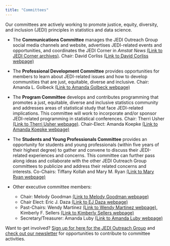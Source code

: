 ```yaml
---
title: "Committees"
---
```


Our committees are actively working to promote justice, equity, diversity, and inclusion (JEDI) principles in statistics and data science. 

* The **Communications Committee** manages the JEDI Outreach Group social media channels and website, advertises JEDI-related events and opportunities, and coordinates the JEDI Corner in *Amstat News* [(Link to JEDI Corner archives)](jedi-corner.qmd). Chair: David Corliss [(Link to David Corliss webpage)](https://www.peace-work.org/)

* The **Professional Development Committee** provides opportunities for members to learn about JEDI-related issues and how to develop communities that are just, equitable, diverse and inclusive. Chair: Amanda L. Golbeck [(Link to Amanda Golbeck webpage)](https://en.wikipedia.org/wiki/Amanda_L._Golbeck)

* The **Program Committee** develops and contributes programming that promotes a just, equitable, diverse and inclusive statistics community and addresses areas of statistical study that face JEDI-related implications. This committee will work to incorporate and/or sponsor JEDI-related programming in statistical conferences. Chair: Therri Usher [(Link to Therri Usher webpage)](https://www.linkedin.com/in/therriusher/). Chair-Elect: Amanda Koepke [(Link to Amanda Koepke webpage)](https://www.nist.gov/people/amanda-koepke)

* The **Students and Young Professionals Committee** provides an opportunity for students and young professionals (within five years of their highest degree) to gather and convene to discuss their JEDI-related experiences and concerns. This committee can further pass along ideas and collaborate with the other JEDI Outreach Group committees to publicize and address their related concerns and interests. Co-Chairs: Tiffany Kollah and Mary M. Ryan [(Link to Mary Ryan webpage)](https://maryryan.netlify.app/)

* Other executive committee members:
  + Chair: Melody Goodman [(Link to Melody Goodman webpage)](https://publichealth.nyu.edu/faculty/melody-goodman)
  + Chair Elect: Eric J. Daza [(Link to EJ Daza webpage)](https://www.ericjdaza.com/)
  + Past-Chairs: Wendy Martinez [(Link to Wendy Martinez webpage)](https://www.linkedin.com/in/martinez-wendy-483b0112/), Kimberly F. Sellers [(Link to Kimberly Sellers webpage)](https://www.kimflaggsellers.com/)
  + Secretary/Treasurer: Amanda Luby [(Link to Amanda Luby webpage)](https://aluby.domains.swarthmore.edu/)

Want to get involved? [Sign up for here for the JEDI Outreach Group](get-involved.qmd) and [check out our newsletter](weekly-newsletter.qmd) for opportunities to contribute to committee activities. 


